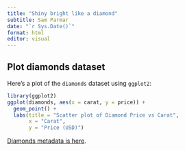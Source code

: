 ```yaml
---
title: "Shiny bright like a diamond"
subtitle: Sam Parmar
date: "`r Sys.Date()`"
format: html
editor: visual
---
```


## Plot diamonds dataset

Here's a plot of the `diamonds` dataset using `ggplot2`:

```r
library(ggplot2)
ggplot(diamonds, aes(x = carat, y = price)) +
  geom_point() +
  labs(title = "Scatter plot of Diamond Price vs Carat",
       x = "Carat",
       y = "Price (USD)")
```

[Diamonds metadata is here](metadata.html).

